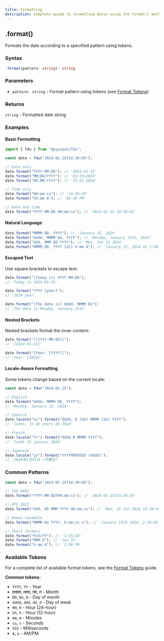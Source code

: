 ```yaml
---
title: Formatting
description: Complete guide to formatting dates using the format() method. Learn how to use format tokens like YYYY, MM, DD, HH, mm, ss to create custom date patterns, handle locale-aware formatting, escape text in date strings, and implement natural language date formatting with comprehensive examples.
---
```


## .format()

Formats the date according to a specified pattern using tokens.

### Syntax

```typescript
.format(pattern: string): string
```

### Parameters

- `pattern: string` - Format pattern using tokens (see [Format Tokens](/docs/guides/format-tokens))

### Returns

`string` - Formatted date string

### Examples

#### Basic Formatting

```typescript
import { fdu } from "@pyyupsk/fdu";

const date = fdu("2024-01-15T14:30:45");

// Date only
date.format("YYYY-MM-DD"); // '2024-01-15'
date.format("MM/DD/YYYY"); // '01/15/2024'
date.format("DD.MM.YYYY"); // '15.01.2024'

// Time only
date.format("HH:mm:ss"); // '14:30:45'
date.format("hh:mm A"); // '02:30 PM'

// Date and time
date.format("YYYY-MM-DD HH:mm:ss"); // '2024-01-15 14:30:45'
```

#### Natural Language

```typescript
date.format("MMMM DD, YYYY"); // 'January 15, 2024'
date.format("dddd, MMMM Do, YYYY"); // 'Monday, January 15th, 2024'
date.format("ddd, MMM DD YYYY"); // 'Mon, Jan 15 2024'
date.format("MMMM DD, YYYY [at] h:mm A"); // 'January 15, 2024 at 2:30 PM'
```

#### Escaped Text

Use square brackets to escape text:

```typescript
date.format("[Today is] YYYY-MM-DD");
// 'Today is 2024-01-15'

date.format("YYYY [year]");
// '2024 year'

date.format("[The date is] dddd, MMMM Do");
// 'The date is Monday, January 15th'
```

#### Nested Brackets

Nested brackets format the inner content:

```typescript
date.format("[[YYYY-MM-DD]]");
// '[2024-01-15]'

date.format("[Year: [YYYY]]");
// 'Year: [2024]'
```

#### Locale-Aware Formatting

Some tokens change based on the current locale:

```typescript
const date = fdu("2024-01-15");

// English
date.format("dddd, MMMM DD, YYYY");
// 'Monday, January 15, 2024'

// Spanish
date.locale("es").format("dddd, D [de] MMMM [de] YYYY");
// 'lunes, 15 de enero de 2024'

// French
date.locale("fr").format("dddd D MMMM YYYY");
// 'lundi 15 janvier 2024'

// Japanese
date.locale("ja").format("YYYY年M月D日 (dddd)");
// '2024年1月15日 (月曜日)'
```

### Common Patterns

```typescript
const date = fdu("2024-01-15T14:30:45");

// ISO 8601
date.format("YYYY-MM-DDTHH:mm:ss"); // '2024-01-15T14:30:45'

// RFC 2822
date.format("ddd, DD MMM YYYY HH:mm:ss"); // 'Mon, 15 Jan 2024 14:30:45'

// Human readable
date.format("MMMM Do YYYY, h:mm:ss a"); // 'January 15th 2024, 2:30:45 pm'

// Short formats
date.format("M/D/YY"); // '1/15/24'
date.format("MMM D"); // 'Jan 15'
date.format("h:mm A"); // '2:30 PM'
```

### Available Tokens

For a complete list of available format tokens, see the [Format Tokens](/docs/guides/format-tokens) guide.

**Common tokens:**

- `YYYY`, `YY` - Year
- `MMMM`, `MMM`, `MM`, `M` - Month
- `DD`, `Do`, `D` - Day of month
- `dddd`, `ddd`, `dd`, `d` - Day of week
- `HH`, `H` - Hour (24-hour)
- `hh`, `h` - Hour (12-hour)
- `mm`, `m` - Minutes
- `ss`, `s` - Seconds
- `SSS` - Milliseconds
- `A`, `a` - AM/PM
